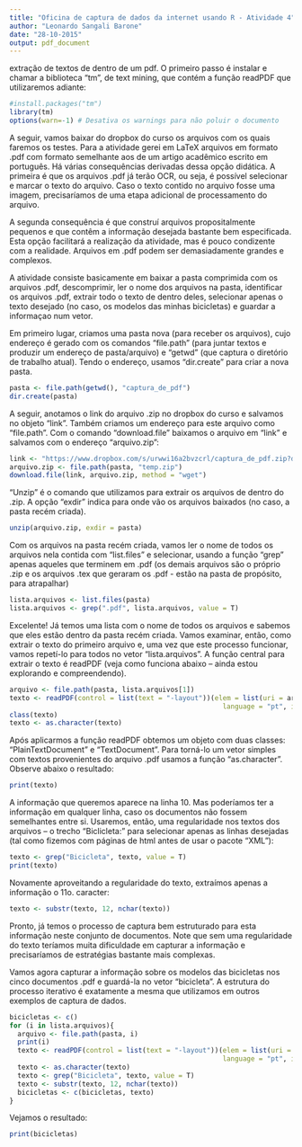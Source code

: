 ```yaml
---
title: "Oficina de captura de dados da internet usando R - Atividade 4"
author: "Leonardo Sangali Barone"
date: "28-10-2015"
output: pdf_document
---
```


extração de textos de dentro de um pdf. O primeiro passo é instalar e chamar a biblioteca "tm", de text mining, que contém a função readPDF que utilizaremos adiante:

```r
#install.packages("tm")
library(tm)
options(warn=-1) # Desativa os warnings para não poluir o documento 
```

A seguir, vamos baixar do dropbox do curso os arquivos com os quais faremos os testes. Para a atividade gerei em LaTeX arquivos em formato .pdf com formato semelhante aos de um artigo acadêmico escrito em português. Há várias consequências derivadas dessa opção didática. A primeira é que os arquivos .pdf já terão OCR, ou seja, é possível selecionar e marcar o texto do arquivo. Caso o texto contido no arquivo fosse uma imagem, precisaríamos de uma etapa adicional de processamento do arquivo.

A segunda consequência é que construí arquivos propositalmente pequenos e que contêm a informação desejada bastante bem especificada. Esta opção facilitará a realização da atividade, mas é pouco condizente com a realidade. Arquivos em .pdf podem ser demasiadamente grandes e complexos.

A atividade consiste basicamente em baixar a pasta comprimida com os arquivos .pdf, descomprimir, ler o nome dos arquivos na pasta, identificar os arquivos .pdf, extrair todo o texto de dentro deles, selecionar apenas o texto desejado (no caso, os modelos das minhas bicicletas) e guardar a informaçao num vetor.

Em primeiro lugar, criamos uma pasta nova (para receber os arquivos), cujo endereço é gerado com os comandos "file.path" (para juntar textos e produzir um endereço de pasta/arquivo) e "getwd" (que captura o diretório de trabalho atual). Tendo o endereço, usamos "dir.create" para criar a nova pasta.

```r
pasta <- file.path(getwd(), "captura_de_pdf")
dir.create(pasta)
```

A seguir, anotamos o link do arquivo .zip no dropbox do curso e salvamos no objeto "link". Também criamos um endereço para este arquivo como "file.path". Com o comando "download.file" baixamos o arquivo em "link" e salvamos com o endereço "arquivo.zip":

```r
link <- "https://www.dropbox.com/s/urwwi16a2bvzcrl/captura_de_pdf.zip?dl=0"
arquivo.zip <- file.path(pasta, "temp.zip")
download.file(link, arquivo.zip, method = "wget")
```

"Unzip" é o comando que utilizamos para extrair os arquivos de dentro do .zip. A opção "exdir" indica para onde vão os arquivos baixados (no caso, a pasta recém criada).

```r
unzip(arquivo.zip, exdir = pasta)
```

Com os arquivos na pasta recém criada, vamos ler o nome de todos os arquivos nela contida com "list.files" e selecionar, usando a função "grep" apenas aqueles que terminem em .pdf (os demais arquivos são o próprio .zip e os arquivos .tex que geraram os .pdf - estão na pasta de propósito, para atrapalhar)

```r
lista.arquivos <- list.files(pasta)
lista.arquivos <- grep(".pdf", lista.arquivos, value = T)
```

Excelente! Já temos uma lista com o nome de todos os arquivos e sabemos que eles estão dentro da pasta recém criada. Vamos examinar, então, como extrair o texto do primeiro arquivo e, uma vez que este processo funcionar, vamos repetí-lo para todos no vetor "lista.arquivos". A função central para extrair o texto é readPDF (veja como funciona abaixo -- ainda estou explorando e compreendendo).

```r
arquivo <- file.path(pasta, lista.arquivos[1])
texto <- readPDF(control = list(text = "-layout"))(elem = list(uri = arquivo),
                                                     language = "pt", id = "id1")
class(texto)
texto <- as.character(texto)
```

Após aplicarmos a função readPDF obtemos um objeto com duas classes: "PlainTextDocument" e "TextDocument". Para torná-lo um vetor simples com textos provenientes do arquivo .pdf  usamos a função "as.character". Observe abaixo o resultado:

```r
print(texto)
```

A informação que queremos aparece na linha 10. Mas poderíamos ter a informação em qualquer linha, caso os documentos não fossem semelhantes entre si. Usaremos, então, uma regularidade nos textos dos arquivos -- o trecho "Biclicleta:" para selecionar apenas as linhas desejadas (tal como fizemos com páginas de html antes de usar o pacote "XML"):

```r
texto <- grep("Bicicleta", texto, value = T)
print(texto)
```

Novamente aproveitando a regularidade do texto, extraímos apenas a informação o 11o. caracter:

```r
texto <- substr(texto, 12, nchar(texto))
```

Pronto, já temos o processo de captura bem estruturado para esta informação neste conjunto de documentos. Note que sem uma regularidade do texto teríamos muita dificuldade em capturar a informação e precisaríamos de estratégias bastante mais complexas.

Vamos agora capturar a informação sobre os modelos das bicicletas nos cinco documentos .pdf e guardá-la no vetor "bicicleta". A estrutura do processo iterativo é exatamente a mesma que utilizamos em outros exemplos de captura de dados.

```r
bicicletas <- c()
for (i in lista.arquivos){
  arquivo <- file.path(pasta, i)
  print(i)
  texto <- readPDF(control = list(text = "-layout"))(elem = list(uri = arquivo),
                                                     language = "pt", id = "id1")
  texto <- as.character(texto)
  texto <- grep("Bicicleta", texto, value = T)
  texto <- substr(texto, 12, nchar(texto))
  bicicletas <- c(bicicletas, texto)
}
```

Vejamos o resultado:

```r
print(bicicletas)
```

